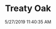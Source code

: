 ---
width: 2000
height: 1333
title: Treaty Oak
description: Treaty Oak car show.
date: 5/27/2019 11:40:35 AM
cameraMake: Sony
cameraModel: ILCE-7M3
lens: FE 24-105mm F4 G OSS
settingsfStop: f/14
settingsISO: ISO 100
settingsShutter: 1/50
settingsFocalLength: 34 mm
---